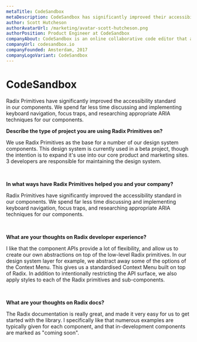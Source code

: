 ```yaml
---
metaTitle: CodeSandbox
metaDescription: CodeSandbox has significantly improved their accessibility standard by using Radix Primitives as the base for a number of their design system components.
author: Scott Hutcheson
authorAvatarUrl: /marketing/avatar-scott-hutcheson.png
authorPosition: Product Engineer at CodeSandbox
companyAbout: CodeSandbox is an online collaborative code editor that allows developers to design and create web applications.
companyUrl: codesandbox.io
companyFounded: Amsterdam, 2017
companyLogoVariant: CodeSandbox
---
```


# CodeSandbox

<HeroQuote>
  Radix Primitives have significantly improved the accessibility standard in our
  components. We spend far less time discussing and implementing keyboard
  navigation, focus traps, and researching appropriate ARIA techniques for our
  components.
</HeroQuote>

**Describe the type of project you are using Radix Primitives on?**

We use Radix Primitives as the base for a number of our design system components. This design system is currently used in a beta project, though the intention is to expand it's use into our core product and marketing sites. 3 developers are responsible for maintaining the design system.

<br />

**In what ways have Radix Primitives helped you and your company?**

Radix Primitives have significantly improved the accessibility standard in our components. We spend far less time discussing and implementing keyboard navigation, focus traps, and researching appropriate ARIA techniques for our components.

<br />

**What are your thoughts on Radix developer experience?**

I like that the component APIs provide a lot of flexibility, and allow us to create our own abstractions on top of the low-level Radix primitives. In our design system layer for example, we abstract away some of the options of the Context Menu. This gives us a standardised Context Menu built on top of Radix. In addition to intentionally restricting the API surface, we also apply styles to each of the Radix primitives and sub-components.

<br />

**What are your thoughts on Radix docs?**

The Radix documentation is really great, and made it very easy for us to get started with the library. I specifically like that numerous examples are typically given for each component, and that in-development components are marked as "coming soon".
